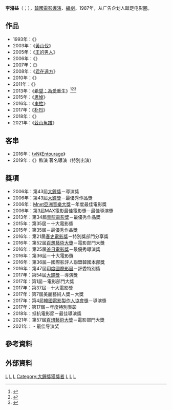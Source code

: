 
{{Infobox person
| name        = 李濬益
| image       = Marie Claire Korea 임권택과 10인의 감독들 이준익.png
| caption     = 
| birth_date  = {{birth date and age|1959|9|25}}
| birth_place  = {{ROK}}[[首爾特別市|首爾特別市]]
| occupation   = [[導演|導演]]
| yearsactive = 1993–
| education   = [[世宗大学|世宗大学]] 
| website     = 
| module      = {{Infobox Korean name|child=yes|color=transparent
| hangul      = 이준익
| hanja       = 李濬益
| rr          = I Jun-ik
| mr          = I Chun-ig
}}}}

'''李濬益'''（{{lang-ko|이준익}}；{{bd|1959年|9月25日}}），[[韓國電影|韓國電影]][[導演|導演]]、[[編劇|編劇]]。1987年，从广告企划人踏足电影圈。

==作品==
*1993年：《{{link-ko|Kid Cop|키드캅}}》
*2003年：《[[黃山伐|黃山伐]]》
*2005年：《[[王的男人|王的男人]]》
*2006年：《{{link-ko|廣播明星|라디오 스타 (영화)}}》
*2007年：《{{link-ko|快樂人生|즐거운 인생}}》
*2008年：《[[君在遠方|君在遠方]]》
*2010年：《{{link-ko|出雲之月|구르믈 버서난 달처럼 (영화)}}》
*2011年：《{{link-ko|平壤城 (電影)|평양성 (영화)|平壤城}}》
*2013年：《[[希望：為愛重生|希望：為愛重生]]》<ref>{{cite web|title=Lee Joon-ik Declares Departure from Commercial Filmmaking|url=http://english.chosun.com/site/data/html_dir/2011/03/01/2011030100634.html|work=[[The_Chosun_Ilbo|The Chosun Ilbo]]|accessdate=2014-05-09|date=1 March 2011|archive-date=2017-08-20|archive-url=https://web.archive.org/web/20170820115510/http://english.chosun.com/site/data/html_dir/2011/03/01/2011030100634.html|dead-url=no}}</ref><ref>{{cite web|last=Lee|first=Claire|title=Lee Jun-ik returns after two-year hiatus|url=http://www.koreaherald.com/view.php?ud=20130123000654|work=[[The_Korea_Herald|The Korea Herald]]|accessdate=2014-05-09|date=23 January 2013|archive-date=2020-10-26|archive-url=https://web.archive.org/web/20201026020837/http://www.koreaherald.com/view.php?ud=20130123000654|dead-url=no}}</ref><ref>{{cite web|last=Jackson|first=Julie|title=''Wish'' snags three wins at Blue Dragon Film Awards|url=http://www.koreaherald.com/view.php?ud=20131124000202|work=[[The_Korea_Herald|The Korea Herald]]|accessdate=2014-05-09|date=24 November 2013|archive-date=2013-11-24|archive-url=https://web.archive.org/web/20131124132414/http://www.koreaherald.com/view.php?ud=20131124000202|dead-url=no}}</ref>
*2015年：《[[思悼|思悼]]》
*2016年：《[[東柱_(電影)|東柱]]》
*2017年：《[[朴烈_(電影)|朴烈]]》
*2018年：《{{link-ko|邊山|변산 (영화)}}》
*2021年：《[[茲山魚譜|茲山魚譜]]》

==客串==
*2016年：[[tvN|tvN]]《[[Entourage_(韓國電視劇)|Entourage]]》
*2019年：《{{link-ko|新奇士家族|썬키스 패밀리}}》飾演 著名導演（特別出演）

==獎項==
*2006年：第43屆[[大鐘獎|大鐘獎]]－導演獎
*2006年：第43屆[[大鐘獎|大鐘獎]]－最優秀作品獎
*2006年：[[Mnet亞洲音樂大獎|Mnet亞洲音樂大獎]]－年度最佳電影獎
*2006年：第3屆MAX電影最佳電影獎－最佳導演獎
*2013年：第34屆[[青龍電影獎|青龍電影獎]]－最優秀作品獎
*2015年：第35屆{{lk|韓國電影評論家協會獎|한국영화평론가협회상}}－十大電影獎
*2015年：第35屆{{lk|韓國電影評論家協會獎|한국영화평론가협회상}}－最優秀作品獎
*2016年：第21屆[[春史電影獎|春史電影獎]]－特別獎部門分享獎
*2016年：第52屆[[百想藝術大獎|百想藝術大獎]]－電影部門大獎
*2016年：第25屆[[釜日電影獎|釜日電影獎]]－最優秀導演獎
*2016年：第36屆{{lk|韓國電影評論家協會獎|한국영화평론가협회상}}－十大電影獎
*2016年：第36屆{{lk|韓國電影評論家協會獎|한국영화평론가협회상}}－國際影評人聯盟韓國本部獎
*2016年：第47屆[[印度國際影展|印度國際影展]]－評委特別獎
*2017年：第54屆[[大鐘獎|大鐘獎]]－導演獎
*2017年：第1屆{{le|The Seoul Awards|The Seoul Awards}}－電影部門大獎
*2017年：第37屆{{lk|韓國電影評論家協會獎|한국영화평론가협회상}}－十大電影獎
*2017年：第7屆美麗藝術人獎－大獎
*2017年：第4屆[[韓國電影製作人協會獎|韓國電影製作人協會獎]]－導演獎
*2017年：第17屆{{lk|導演剪輯獎|디렉터스 컷 시상식}}－年度特別表彰
*2018年：抵抗電影節－最佳導演獎
*2021年：第57屆[[百想藝術大獎|百想藝術大獎]]－電影部門大獎
*2021年：{{tsl|en|30th Buil Film Awards|第30届釜日电影节}} - 最佳导演奖

== 參考資料 ==
{{Reflist}}

== 外部資料 ==

{{李濬益電影作品}}
{{百想藝術大賞電影部門大賞}}
{{大鐘獎最佳導演}}
{{釜日電影獎最優秀導演獎}}
{{韓國電影製作人協會獎導演獎}}
{{Authority control}}
[[Category:韓國導演|L]]
[[Category:韓國電影導演|L]]
[[Category:韓國電影監製|L]]
[[Category:大鐘獎獲獎者|Category:大鐘獎獲獎者]]
[[Category:世宗大學校友|L]]
[[Category:首爾特別市出身人物|L]]
[[Category:李姓|L]]